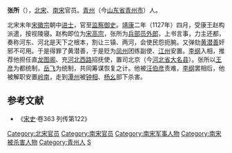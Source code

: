 '''张所'''（{{bd|11世纪||1127年||catIdx=Z}}），[[北宋|北宋]]、[[南宋|南宋]]官员。[[青州_(古代)|青州]]（今[[山东省|山东省]][[青州市|青州市]]）人。

北宋末年[[宋徽宗|宋徽宗]]朝中[[进士|进士]]，官至[[监察御史|监察御史]]。[[靖康|靖康]]二年（1127年）四月，受康王赵构派遣，按视陵寝。赵构即位为[[宋高宗|宋高宗]]，张所为[[兵部员外郎|兵部员外郎]]，上书言事，力主还都，奏称河东、河北是天下之根本，割让三镇、两河，会使民怨扼腕。又弹劾[[黄潜善|黄潜善]]奸邪不可用。于是得罪了黄潜善，于是贬为[[凤州|凤州]]团练副使、[[江州_(西晉)|江州]]安置。[[李纲|李纲]]入相，推荐他担任直[[龙图阁|龙图阁]]、充[[河北西路|河北西路]]招抚使，置司北京（今[[河北省|河北省]][[大名县|大名县]]）。张所以[[王彥_(南宋)|王彦]]为都统制，[[岳飞|岳飞]]为统制，共同筹谋恢复之计。他被[[汪伯彦|汪伯彦]]责难，[[李纲|李纲]]罢相后，他被解职安置[[岭南|岭南]]，走到[[潭州|潭州]]被[[钟相|钟相]]、[[杨幺|杨幺]]部下杀害。

==参考文献==
*《[[宋史|宋史]]·卷363 列传第122》
{{DEFAULTSORT:Z}}
[[Category:北宋官员|Category:北宋官员]]
[[Category:南宋官员|Category:南宋官员]]
[[Category:南宋军事人物|Category:南宋军事人物]]
[[Category:南宋被杀害人物|Category:南宋被杀害人物]]
[[Category:青州人|Category:青州人]]
[[Category:张姓|S]]